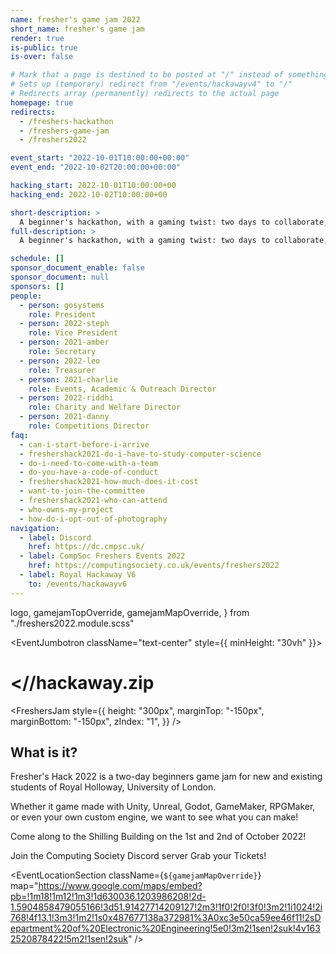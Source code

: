 ```yaml
---
name: fresher's game jam 2022
short_name: fresher's game jam
render: true
is-public: true
is-over: false

# Mark that a page is destined to be posted at "/" instead of something like "/events/hackawayv4"
# Sets up (temporary) redirect from "/events/hackawayv4" to "/"
# Redirects array (permanently) redirects to the actual page
homepage: true
redirects:
  - /freshers-hackathon
  - /freshers-game-jam
  - /freshers2022

event_start: "2022-10-01T10:00:00+00:00"
event_end: "2022-10-02T20:00:00+00:00"

hacking_start: 2022-10-01T10:00:00+00
hacking_end: 2022-10-02T10:00:00+00

short-description: >
  A beginner's hackathon, with a gaming twist: two days to collaborate, build and learn. Team up and create the best project before 10pm.
full-description: >
  A beginner's hackathon, with a gaming twist: two days to collaborate, build and learn. Team up and create the best project before 10pm.

schedule: []
sponsor_document_enable: false
sponsor_document: null
sponsors: []
people:
  - person: gosystems
    role: President
  - person: 2022-steph
    role: Vice President
  - person: 2021-amber
    role: Secretary
  - person: 2022-leo
    role: Treasurer
  - person: 2021-charlie
    role: Events, Academic & Outreach Director
  - person: 2022-riddhi
    role: Charity and Welfare Director
  - person: 2021-danny
    role: Competitions Director
faq:
  - can-i-start-before-i-arrive
  - freshershack2021-do-i-have-to-study-computer-science
  - do-i-need-to-come-with-a-team
  - do-you-have-a-code-of-conduct
  - freshershack2021-how-much-does-it-cost
  - want-to-join-the-committee
  - freshershack2021-who-can-attend
  - who-owns-my-project
  - how-do-i-opt-out-of-photography
navigation:
  - label: Discord
    href: https://dc.cmpsc.uk/
  - label: CompSoc Freshers Events 2022
    href: https://computingsociety.co.uk/events/freshers2022
  - label: Royal Hackaway V6
    to: /events/hackawayv6
---
```




  logo,
  gamejamTopOverride,
  gamejamMapOverride,
} from "./freshers2022.module.scss"


<!-- <MajorLeagueHackingBadge year={2023} /> -->

<EventJumbotron className="text-center" style={{ minHeight: "30vh" }}>
  <h1>
    <strong>&lt;//hackaway</strong>.zip
  </h1>
</EventJumbotron>

<!-- Adjust the logo position for the game jam version -->

<FreshersJam
  style={{
    height: "300px",
    marginTop: "-150px",
    marginBottom: "-150px",
    zIndex: "1",
  }}
/>

<Section
  className={`${gamejamTopOverride} text-center`}
  type={SectionTypes.TERTIARY}
>
  <h2>What is it?</h2>
  <p>
    Fresher's Hack 2022 is a two-day beginners game jam for new and existing
    students of Royal Holloway, University of London.
    <p>
      Whether it game made with Unity, Unreal, Godot, GameMaker, RPGMaker, or
      even your own custom engine, we want to see what you can make!
    </p>
  </p>
  <p>Come along to the Shilling Building on the 1st and 2nd of October 2022!</p>
  <ButtonsContainer className="justify-content-center">
    <SiteButton href="https://dc.cmpsc.uk/" className="btn-hackaway-blurple">
      <FaDiscord /> Join the Computing Society Discord server
    </SiteButton>
    <SiteButton
      href="https://www.su.rhul.ac.uk/societies/a-z/computing/"
      className="btn-hackaway-orange"
    >
      <GrTicket /> Grab your Tickets!
    </SiteButton>
  </ButtonsContainer>
</Section>

<EventLocationSection
  className={`${gamejamMapOverride}`}
  map="https://www.google.com/maps/embed?pb=!1m18!1m12!1m3!1d630036.1203986208!2d-1.5904858479055166!3d51.91427714209127!2m3!1f0!2f0!3f0!3m2!1i1024!2i768!4f13.1!3m3!1m2!1s0x487677138a372981%3A0xc3e50ca59ee46f11!2sDepartment%20of%20Electronic%20Engineering!5e0!3m2!1sen!2suk!4v1632520878422!5m2!1sen!2suk"
/>

<EventPeopleSection type={SectionTypes.PRIMARY} />
<EventFrequentlyAskedQuestionsSection type={SectionTypes.SECONDARY} />
<EventSponsorsSection type={SectionTypes.TERTIARY} />
